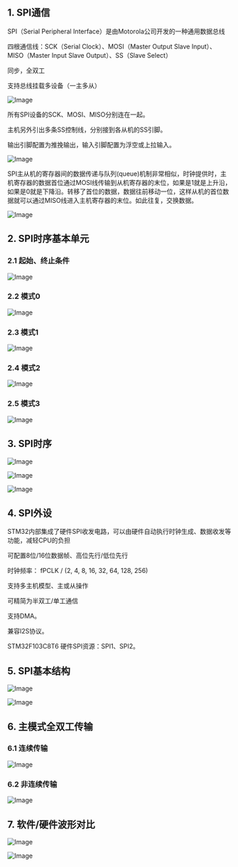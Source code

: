 

<WordCount>

## 1. SPI通信

SPI（Serial Peripheral Interface）是由Motorola公司开发的一种通用数据总线

四根通信线：SCK（Serial Clock）、MOSI（Master Output Slave Input）、MISO（Master Input Slave Output）、SS（Slave Select）

同步，全双工

支持总线挂载多设备（一主多从）

![Image](https://github.com/user-attachments/assets/37ac22c5-ed64-416b-9f7e-966854987778)

所有SPI设备的SCK、MOSI、MISO分别连在一起。

主机另外引出多条SS控制线，分别接到各从机的SS引脚。

输出引脚配置为推挽输出，输入引脚配置为浮空或上拉输入。


![Image](https://github.com/user-attachments/assets/f7f318e7-f358-48c5-bebf-a2a759d532a8)


SPI主从机的寄存器间的数据传递与队列(queue)机制非常相似，时钟提供时，主机寄存器的数据首位通过MOSI线传输到从机寄存器的末位，如果是1就是上升沿，如果是0就是下降沿。转移了首位的数据，数据往前移动一位，这样从机的首位数据就可以通过MISO线进入主机寄存器的末位。如此往复，交换数据。

![Image](https://github.com/user-attachments/assets/efee4708-786a-4667-bc60-828326a78f99)

## 2. SPI时序基本单元


### 2.1 起始、终止条件


![Image](https://github.com/user-attachments/assets/e81a0352-a197-4767-99c4-c99d8c4eeab1)

### 2.2 模式0

![Image](https://github.com/user-attachments/assets/4a999aa1-d078-4884-aed1-eb5fa31d9ceb)

### 2.3 模式1


![Image](https://github.com/user-attachments/assets/375cd8e9-2fe6-4559-80f1-0523840e44eb)


### 2.4 模式2


![Image](https://github.com/user-attachments/assets/2f5ad421-6596-44b8-b8a4-f4fc8590e6e1)


### 2.5 模式3

![Image](https://github.com/user-attachments/assets/fd8b91c4-9143-4e34-8b9b-23ef87affec4)

## 3. SPI时序

![Image](https://github.com/user-attachments/assets/1e2b1cf0-f287-4911-bfa5-f2d8a847fd7a)

![Image](https://github.com/user-attachments/assets/a847f938-c732-4e6a-8b1a-15602d0020af)

![Image](https://github.com/user-attachments/assets/d31e862a-5d72-4aae-8e89-98b8c302cbc8)


## 4. SPI外设

STM32内部集成了硬件SPI收发电路，可以由硬件自动执行时钟生成、数据收发等功能，减轻CPU的负担

可配置8位/16位数据帧、高位先行/低位先行

时钟频率： fPCLK / (2, 4, 8, 16, 32, 64, 128, 256)

支持多主机模型、主或从操作

可精简为半双工/单工通信

支持DMA。

兼容I2S协议。

STM32F103C8T6 硬件SPI资源：SPI1、SPI2。

## 5. SPI基本结构


![Image](https://github.com/user-attachments/assets/01aea299-a122-4870-a533-d1fd821a1503)


![Image](https://github.com/user-attachments/assets/c452cb90-65f7-4e24-8bb8-2073a9d44dba)



## 6. 主模式全双工传输

### 6.1 连续传输

![Image](https://github.com/user-attachments/assets/a8dc1fcb-5e76-42d6-b525-8f68f7ff3402)

### 6.2 非连续传输

![Image](https://github.com/user-attachments/assets/1b0a33f0-8cae-4153-a71a-80e30c6008a4)

## 7. 软件/硬件波形对比

![Image](https://github.com/user-attachments/assets/f2ba3c31-4704-4a67-a2e0-eca96c268ea7)

![Image](https://github.com/user-attachments/assets/204c0d59-edb7-4e64-8192-67ba58d8efc9)

</WordCount>